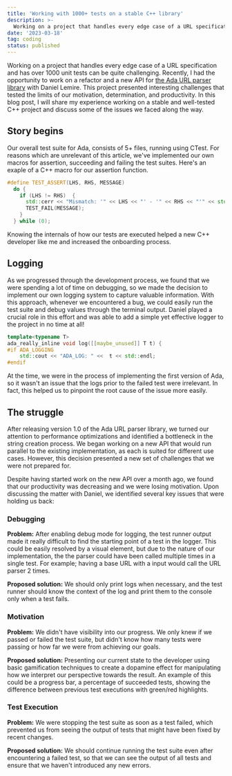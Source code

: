 ```yaml
---
title: 'Working with 1000+ tests on a stable C++ library'
description: >-
  Working on a project that handles every edge case of a URL specification and has over 1000 unit tests can be quite challenging. Recently, I had the opportunity to work on a refactor and a new API for the Ada URL Parser.
date: '2023-03-18'
tag: coding
status: published
---
```


Working on a project that handles every edge case of a URL specification and has over 1000 unit tests can be quite challenging. Recently, I had the opportunity to work on a refactor and a new API for [the Ada URL parser library](https://github.com/ada-url/ada) with Daniel Lemire. This project presented interesting challenges that tested the limits of our motivation, determination, and productivity. In this blog post, I will share my experience working on a stable and well-tested C++ project and discuss some of the issues we faced along the way.

## Story begins

Our overall test suite for Ada, consists of 5+ files, running using CTest. For reasons which are unrelevant of this article, we've implemented our own macros for assertion, succeeding and failing the test suites. Here's an exaple of a C++ macro for our assertion function.

```cpp title="Definition of the TEST_ASSERT macro"
#define TEST_ASSERT(LHS, RHS, MESSAGE)                                         \
  do {                                                                         \
    if (LHS != RHS)  {                                                         \
      std::cerr << "Mismatch: '" << LHS << "' - '" << RHS << "'" << std::endl; \
      TEST_FAIL(MESSAGE);                                                      \
    }                                                                          \
  } while (0);
```

Knowing the internals of how our tests are executed helped a new C++ developer like me and increased the onboarding process.

## Logging

As we progressed through the development process, we found that we were spending a lot of time on debugging, so we made the decision to implement our own logging system to capture valuable information. With this approach, whenever we encountered a bug, we could easily run the test suite and debug values through the terminal output. Daniel played a crucial role in this effort and was able to add a simple yet effective logger to the project in no time at all!

```cpp title="Definition of our internal log function"
template<typename T>
ada_really_inline void log([[maybe_unused]] T t) {
#if ADA_LOGGING
    std::cout << "ADA_LOG: " <<  t << std::endl;
#endif
```

At the time, we were in the process of implementing the first version of Ada, so it wasn't an issue that the logs prior to the failed test were irrelevant. In fact, this helped us to pinpoint the root cause of the issue more easily.

## The struggle

After releasing version 1.0 of the Ada URL parser library, we turned our attention to performance optimizations and identified a bottleneck in the string creation process. We began working on a new API that would run parallel to the existing implementation, as each is suited for different use cases. However, this decision presented a new set of challenges that we were not prepared for.

Despite having started work on the new API over a month ago, we found that our productivity was decreasing and we were losing motivation. Upon discussing the matter with Daniel, we identified several key issues that were holding us back:

### Debugging

**Problem:** After enabling debug mode for logging, the test runner output made it really difficult to find the starting point of a test in the logger. This could be easily resolved by a visual element, but due to the nature of our implementation, the the parser could have been called multiple times in a single test. For example; having a base URL with a input would call the URL parser 2 times.

**Proposed solution:** We should only print logs when necessary, and the test runner should know the context of the log and print them to the console only when a test fails.

### Motivation

**Problem:** We didn't have visibility into our progress. We only knew if we passed or failed the test suite, but didn't know how many tests were passing or how far we were from achieving our goals.

**Proposed solution:** Presenting our current state to the developer using basic gamification techniques to create a dopamine effect for manipulating how we interpret our perspective towards the result. An example of this could be a progress bar, a percentage of succeeded tests, showing the difference between previous test executions with green/red highlights.

### Test Execution

**Problem:** We were stopping the test suite as soon as a test failed, which prevented us from seeing the output of tests that might have been fixed by recent changes.

**Proposed solution:** We should continue running the test suite even after encountering a failed test, so that we can see the output of all tests and ensure that we haven't introduced any new errors.

